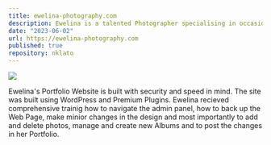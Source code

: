 ```yaml
---
title: ewelina-photography.com
description: Ewelina is a talented Photographer specialising in occasional photos. The created by me Portfolio Website allows her to display effects of her work and simultaneously to attract new and coming back clients. It’s built with security and speed in mind.
date: "2023-06-02"
url: https://ewelina-photography.com
published: true
repository: nklato
---
```



[![](https://lato.dev/ewelina_photo.png)](https://ewelina-photography.com)

Ewelina's Portfolio Website is built with security and speed in mind. The site was built using WordPress and Premium Plugins. Ewelina recieved comprehensive trainig how to navigate the admin panel, how to back up the Web Page, make minior changes in the design and most importantly to add and delete photos, manage and create new Albums and to post the changes in her Portfolio.